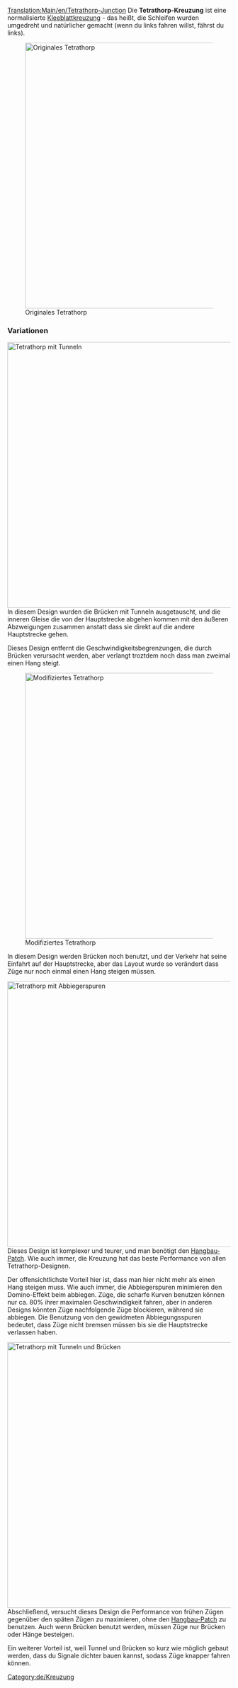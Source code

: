 [[Translation:Main/en/Tetrathorp-Junction]]{{de/Kreuzungsmenü}}
Die '''Tetrathorp-Kreuzung''' ist eine normalisierte [[Main/de/Kleeblatt|Kleeblattkreuzung]] - das heißt, die Schleifen wurden umgedreht und natürlicher gemacht (wenn du links fahren willst, fährst du links).

[[File:en/Ttj-orig.png|none|thumb|600px|Originales Tetrathorp]]

{{Template:Kreuzungskriterien/De|Mittel|3|1|2|2|1|1|1|1|0|0|0||Ausgefallene Züge blockieren nur die eine Strecke.|
*Am Anfang des Spiels müssen Züge bremsen, um die Hänge zu steigen, wegen Mangel an PS.
*Später im Spiel müssen Züge bremsen, wegen den Geschwindigkeitsbegrenzungen auf den Brücken.
*Fläche: 18 x 18
}}

===Variationen===
[[File:en/Ttj-tun.png|none|thumb|600px|Tetrathorp mit Tunneln]]
In diesem Design wurden die Brücken mit Tunneln ausgetauscht, und die inneren Gleise die von der Hauptstrecke abgehen kommen mit den äußeren Abzweigungen zusammen anstatt dass sie direkt auf die andere Hauptstrecke gehen.

Dieses Design entfernt die Geschwindigkeitsbegrenzungen, die durch Brücken verursacht werden, aber verlangt troztdem noch dass man zweimal einen Hang steigt.

[[File:en/Tfj-mod.png|none|thumb|600px|Modifiziertes Tetrathorp]]

In diesem Design werden Brücken noch benutzt, und der Verkehr hat seine Einfahrt auf der Hauptstrecke, aber das Layout wurde so verändert dass Züge nur noch einmal einen Hang steigen müssen.

[[File:en/Ttj-3rd.png|none|thumb|600px|Tetrathorp mit Abbiegerspuren]]
Dieses Design ist komplexer und teurer, und man benötigt den [[Main/de/Hangbau|Hangbau-Patch]]. Wie auch immer, die Kreuzung hat das beste Performance von allen Tetrathorp-Designen.

Der offensichtlichste Vorteil hier ist, dass man hier nicht mehr als einen Hang steigen muss. Wie auch immer, die Abbiegerspuren minimieren den Domino-Effekt beim abbiegen. Züge, die scharfe Kurven benutzen können nur ca. 80% ihrer maximalen Geschwindigkeit fahren, aber in anderen Designs könnten Züge nachfolgende Züge blockieren, während sie abbiegen. Die Benutzung von den gewidmeten Abbiegungsspuren bedeutet, dass Züge nicht bremsen müssen bis sie die Hauptstrecke verlassen haben.


[[File:en/Ttj-cire1285.png|none|thumb|600px|Tetrathorp mit Tunneln und Brücken]]
Abschließend, versucht dieses Design die Performance von frühen Zügen gegenüber den späten Zügen zu maximieren, ohne den [[Main/de/Hangbau|Hangbau-Patch]] zu benutzen. Auch wenn Brücken benutzt werden, müssen Züge nur Brücken oder Hänge besteigen.

Ein weiterer Vorteil ist, weil Tunnel und Brücken so kurz wie möglich gebaut werden, dass du Signale dichter bauen kannst, sodass Züge knapper fahren können.

[[Category:de/Kreuzung]]